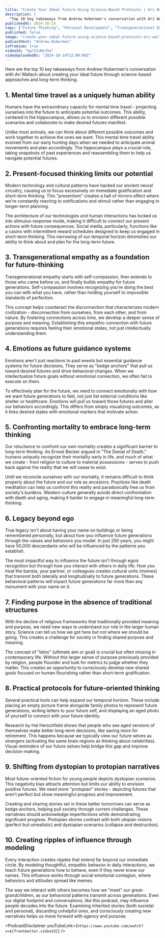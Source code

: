 ```yaml
---
title: "Create Your Ideal Future Using Science-Based Protocols | Ari Wallach"
description: |
  "Top 10 key takeaways from Andrew Huberman's conversation with Ari Wallach about creating your ideal future through science-based approaches and long-term thinking."
publishedAt: 2024-10-14
tags: ["Future Thinking", "Personal Development", "Transgenerational Empathy"]
published: false
image: "create-your-ideal-future-using-science-based-protocols-ari-wallach.jpg"
podcastHost: "Andrew Huberman"
isPremium: true
videoId: "kgr22uMsJ5o"
videoUploadedAt: "2024-10-14T12:00:00Z"
---
```



<PodcastSummaryPageLayout frontmatter={frontmatter}>

Here are the top 10 key takeaways from Andrew Huberman's conversation with Ari Wallach about creating your ideal future through science-based approaches and long-term thinking.

## 1. Mental time travel as a uniquely human ability

Humans have the extraordinary capacity for mental time travel - projecting ourselves into the future to anticipate potential outcomes. This ability, centered in the hippocampus, allows us to envision different possible scenarios and collaborate to make desired futures manifest.

Unlike most animals, we can think about different possible outcomes and work together to achieve the ones we want. This mental time travel ability evolved from our early hunting days when we needed to anticipate animal movements and plan accordingly. The hippocampus plays a crucial role, taking snapshots of past experiences and reassembling them to help us navigate potential futures.

## 2. Present-focused thinking limits our potential

Modern technology and cultural patterns have hacked our ancient neural circuitry, causing us to focus excessively on immediate gratification and short-term thinking. This "presentism" creates a hall of mirrors effect where we're constantly reacting to notifications and stimuli rather than engaging in longer-term planning.

The architecture of our technologies and human interactions has locked us into stimulus-response mode, making it difficult to connect our present actions with future consequences. Social media, particularly, functions like a casino with intermittent reward schedules designed to keep us engaged in short-term thinking. This narrowing of our temporal horizon diminishes our ability to think about and plan for the long-term future.

## 3. Transgenerational empathy as a foundation for future-thinking

Transgenerational empathy starts with self-compassion, then extends to those who came before us, and finally builds empathy for future generations. Self-compassion involves recognizing you're doing the best you can with what you have, rather than holding yourself to impossible standards of perfection.

This concept helps counteract the disconnection that characterizes modern civilization - disconnection from ourselves, from each other, and from nature. By fostering connections across time, we develop a deeper sense of purpose and meaning. Establishing this empathic connection with future generations requires feeling their emotional states, not just intellectually understanding them.

## 4. Emotions as future guidance systems

Emotions aren't just reactions to past events but essential guidance systems for future decisions. They serve as "kedge anchors" that pull us toward desired futures and drive behavioral changes. When we intellectualize future goals without emotional connection, we often fail to execute on them.

To effectively plan for the future, we need to connect emotionally with how we want future generations to feel, not just list external conditions like shelter or healthcare. Emotions will pull us toward those futures and alter our behaviors accordingly. This differs from simply visualizing outcomes, as it links desired states with emotional markers that motivate action.

## 5. Confronting mortality to embrace long-term thinking

Our reluctance to confront our own mortality creates a significant barrier to long-term thinking. As Ernest Becker argued in "The Denial of Death," humans uniquely recognize their mortality early in life, and much of what we create - from religion to culture to material possessions - serves to push back against the reality that we will cease to exist.

Until we reconcile ourselves with our mortality, it remains difficult to think properly about the future and our role as ancestors. Practices like death meditation can help us confront this reality and paradoxically free us from society's burdens. Western culture generally avoids direct confrontation with death and aging, making it harder to engage in meaningful long-term thinking.

## 6. Legacy beyond ego

True legacy isn't about having your name on buildings or being remembered personally, but about how you influence future generations through the values and behaviors you model. In just 250 years, you might have 50,000 descendants who will be influenced by the patterns you establish.

The most impactful way to influence the future isn't through egoic recognition but through how you interact with others in daily life. How you treat the barista, your partner, or colleagues creates cultural units (memes) that transmit both laterally and longitudinally to future generations. These behavioral patterns will impact future generations far more than any monument with your name on it.

## 7. Finding purpose in the absence of traditional structures

With the decline of religious frameworks that traditionally provided meaning and purpose, we need new ways to understand our role in the larger human story. Science can tell us how we got here but not where we should be going. This creates a challenge for society in finding shared purpose and meaning.

The concept of "telos" (ultimate aim or goal) is crucial but often missing in contemporary life. Without this larger sense of purpose previously provided by religion, people flounder and look for metrics to judge whether they matter. This creates an opportunity to consciously develop new shared goals focused on human flourishing rather than short-term gratification.

## 8. Practical protocols for future-oriented thinking

Several practical tools can help expand our temporal horizon. These include placing an empty picture frame alongside family photos to represent future generations, writing letters to your future self, and displaying an aged photo of yourself to connect with your future identity.

Research by Hal Herschfield shows that people who see aged versions of themselves make better long-term decisions, like saving more for retirement. This happens because we typically view our future selves as strangers (activating the same brain regions as thinking about celebrities). Visual reminders of our future selves help bridge this gap and improve decision-making.

## 9. Shifting from dystopian to protopian narratives

Most future-oriented fiction for young people depicts dystopian scenarios. This negativity bias attracts attention but limits our ability to envision positive futures. We need more "protopian" stories - depicting futures that aren't perfect but show meaningful progress and improvement.

Creating and sharing stories set in these better tomorrows can serve as kedge anchors, helping pull society through current challenges. These narratives should acknowledge imperfections while demonstrating significant progress. Protopian stories contrast with both utopian visions (perfect but unrealistic) and dystopian scenarios (collapse and destruction).

## 10. Creating ripples of influence through modeling

Every interaction creates ripples that extend far beyond our immediate circle. By modeling thoughtful, empathic behavior in daily interactions, we teach future generations how to behave, even if they never know our names. This influence works through social emotional contagion, where behaviors and attitudes spread like memes.

The way we interact with others becomes how we "meet" our great-grandchildren, as our behavioral patterns transmit across generations. Even our digital footprint and conversations, like this podcast, may influence people decades into the future. Examining inherited stories (both societal and personal), discarding unhelpful ones, and consciously creating new narratives helps us move forward with agency and purpose.

<PodcastDisclaimer
  youTubeLink={`https://www.youtube.com/watch?v=${frontmatter.videoId}`}
/>

</PodcastSummaryPageLayout>
